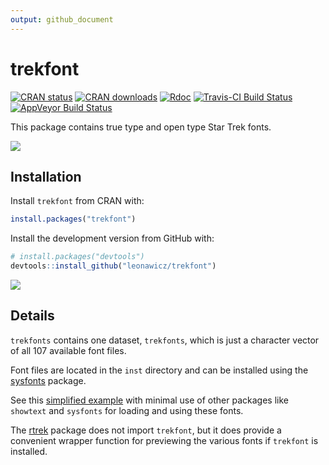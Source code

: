 ```yaml
---
output: github_document
---
```


<!-- README.md is generated from README.Rmd. Please edit that file -->

# trekfont

[![CRAN status](http://www.r-pkg.org/badges/version/trekfont)](https://cran.r-project.org/package=trekfont)
[![CRAN downloads](http://cranlogs.r-pkg.org/badges/grand-total/trekfont)](https://cran.r-project.org/package=trekfont) 
[![Rdoc](http://www.rdocumentation.org/badges/version/trekfont)](http://www.rdocumentation.org/packages/trekfont)
[![Travis-CI Build Status](https://travis-ci.org/leonawicz/trekfont.svg?branch=master)](https://travis-ci.org/leonawicz/trekfont)
[![AppVeyor Build Status](https://ci.appveyor.com/api/projects/status/github/leonawicz/trekfont?branch=master&svg=true)](https://ci.appveyor.com/project/leonawicz/trekfont)

This package contains true type and open type Star Trek fonts.

<img src="https://raw.githubusercontent.com/leonawicz/rtrek/master/data-raw/images/font_preview.png">

## Installation

Install `trekfont` from CRAN with:

``` r
install.packages("trekfont")
```

Install the development version from GitHub with:

``` r
# install.packages("devtools")
devtools::install_github("leonawicz/trekfont")
```

<img src="https://raw.githubusercontent.com/leonawicz/blog/master/static/img/post/trekfont_plot.png">

## Details

`trekfonts` contains one dataset, `trekfonts`, which is just a character vector of all 107 available font files.

Font files are located in the `inst` directory and can be installed using the [sysfonts](https://CRAN.R-project.org/package=sysfonts) package.

See this [simplified example](https://leonawicz.github.io/blog/post/trekfont-star-trek-themed-fonts-package/) with minimal use of other packages like `showtext` and `sysfonts` for loading and using these fonts.

The [rtrek](https://github.com/leonawicz/rtrek) package does not import `trekfont`, but it does provide a convenient wrapper function for previewing the various fonts if `trekfont` is installed.
